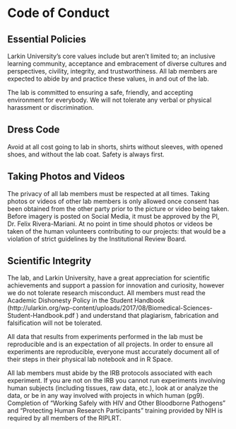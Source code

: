 # Code of Conduct

## Essential Policies
Larkin University’s core values include but aren’t limited to; an inclusive learning community, acceptance and embracement of diverse cultures and perspectives, civility, integrity, and trustworthiness. All lab members are expected to abide by and practice these values, in and out of the lab.

The lab is committed to ensuring a safe, friendly, and accepting environment for everybody. We will not tolerate any verbal or physical harassment or discrimination. 

## Dress Code
Avoid at all cost going to lab in shorts, shirts without sleeves, with opened shoes, and without the lab coat. Safety is always first. 

## Taking Photos and Videos
The privacy of all lab members must be respected at all times. Taking photos or videos of other lab members is only allowed once consent has been obtained from the other party prior to the picture or video being taken. Before imagery is posted on Social Media, it must be approved by the PI, Dr. Felix Rivera-Mariani. At no point in time should photos or videos be taken of the human volunteers contributing to our projects: that would be a violation of strict guidelines by the Institutional Review Board.

## Scientific Integrity
The lab, and Larkin University, have a great appreciation for scientific achievements and support a passion for innovation and curiosity, however we do not tolerate research misconduct. All members must read the Academic Dishonesty Policy in the Student Handbook (http://ularkin.org/wp-content/uploads/2017/08/Biomedical-Sciences-Student-Handbook.pdf ) and understand that plagiarism, fabrication and falsification will not be tolerated. 

All data that results from experiments performed in the lab must be reproducible and is an expectation of all projects. In order to ensure all experiments are reproducible, everyone must accurately document all of their steps in their physical lab notebook and in R Space.

All lab members must abide by the IRB protocols  associated with each experiment. If you are not on the IRB you cannot run experiments involving human subjects (including tissues, raw data, etc.), look at or analyze the data, or be in any way involved with projects in which human  (pg9). Completion of “Working Safely with HIV and Other Bloodborne Pathogens” and “Protecting Human Research Participants” training provided by NIH is required by all members of the RIPLRT.
